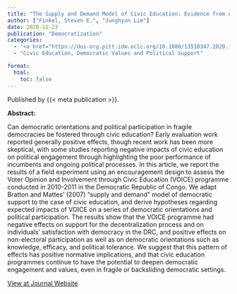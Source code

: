 ```yaml
---
title: "The Supply and Demand Model of Civic Education: Evidence from A Field Experiment in the Democratic Republic of Congo"
author: ["Finkel, Steven E.", "Junghyun Lim"]
date: 2020-11-23
publication: "Democratization"
categories:
  - '<a href="https://doi-org.pitt.idm.oclc.org/10.1080/13510347.2020.1843156" target="_blank">Journal</a>'
  - "Civic Education, Democratic Values and Political Support"

format:
  html:
    toc: false
---
```


Published by {{< meta publication >}}.

**Abstract:**

::: justify-text
Can democratic orientations and political participation in fragile democracies be fostered through civic education? Early evaluation work reported generally positive effects, though recent work has been more skeptical, with some studies reporting negative impacts of civic education on political engagement through highlighting the poor performance of incumbents and ongoing political processes. In this article, we report the results of a field experiment using an encouragement design to assess the Voter Opinion and Involvement through Civic Education (VOICE) programme conducted in 2010-2011 in the Democratic Republic of Congo. We adapt Bratton and Mattes’ (2007) “supply and demand” model of democratic support to the case of civic education, and derive hypotheses regarding expected impacts of VOICE on a series of democratic orientations and political participation. The results show that the VOICE programme had negative effects on support for the decentralization process and on individuals’ satisfaction with democracy in the DRC, and positive effects on non-electoral participation as well as on democratic orientations such as knowledge, efficacy, and political tolerance. We suggest that this pattern of effects has positive normative implications, and that civic education programmes continue to have the potential to deepen democratic engagement and values, even in fragile or backsliding democratic settings.
:::

[View at Journal Website](https://doi-org.pitt.idm.oclc.org/10.1080/13510347.2020.1843156){.btn .btn-outline-success target="_blank"}
